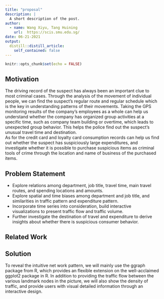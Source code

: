 ```yaml
---
title: "proposal"
description: |
  A short description of the post.
author:
  - name: Wang Xiyu, Tang Huining
    url:  https://scis.smu.edu.sg/
date: 06-21-2021
output:
  distill::distill_article:
    self_contained: false
---
```



```r
knitr::opts_chunk$set(echo = FALSE)
```

## Motivation  
The driving record of the suspect has always been an important clue to most criminal cases. Through the analysis of the movement of individual people, we can find the suspect's regular route and regular schedule which is the key in understanding patterns of their movements. Taking the GPS monitoring results of the company's employees as a whole can help us understand whether the company has organized group activities at a specific time, such as company team building or overtime, which leads to unexpected group behavior. This helps the police find out the suspect’s unusual travel time and destination.  
As for the credit card and loyalty card consumption records can help us find out whether the suspect has suspiciously large expenditures, and investigate whether it is possible to purchase suspicious items as criminal tools of crime through the location and name of business of the purchased items.

## Problem Statement  
* Explore relations among department, job title, travel time, main travel routes, and spending locations and amounts.
* Explore spatial and time biases among department and job title, and similarities in traffic pattern and expenditure pattern.  
* Incorporate time series into consideration, build interactive visualizations to present traffic flow and traffic volume.  
* Further investigate the destination of travel and expenditure to derive insights about whether there is suspicious consumer behavior.

## Related Work  

## Solution  
To reveal the intuitive net work pattern, we will mainly use the ggraph package from R, which provides an flexible extension on the well-acclaimed ggplot2 package in R. In addition to providing the traffic flow between the various landmark nodes in the picture, we will also show the density of traffic, and provide users with visual detailed information through an interactive design.




